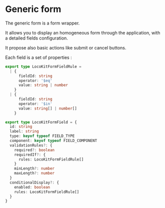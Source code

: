 

<Meta of={GenericFormStories} />

# Generic form

The generic form is a form wrapper.

It allows you to display an homogeneous form through the application,
with a detailed fields configuration.

It propose also basic actions like submit or cancel buttons.

Each field is a set of properties :

```ts
export type LocoKitFormFieldRule =
  | {
      fieldId: string
      operator: '$eq'
      value: string | number
    }
  | {
      fieldId: string
      operator: '$in'
      value: string[] | number[]
    }

export type LocoKitFormField = {
  id: string
  label: string
  type: keyof typeof FIELD_TYPE
  component: keyof typeof FIELD_COMPONENT
  validationRules?: {
    required?: boolean
    requiredIf?: {
      rules: LocoKitFormFieldRule[]
    }
    minLength?: number
    maxLength?: number
  }
  conditionalDisplay?: {
    enabled: boolean
    rules: LocoKitFormFieldRule[]
  }
}
```

<Canvas of={GenericFormStories.WithAllSortsOfFields} className="m-2" />

<Controls />

